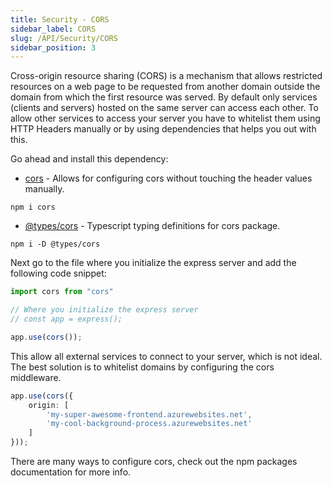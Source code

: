 ```yaml
---
title: Security - CORS
sidebar_label: CORS
slug: /API/Security/CORS
sidebar_position: 3
---
```


Cross-origin resource sharing (CORS) is a mechanism that allows restricted resources on a web page to be requested from another domain outside the domain from which the first resource was served.
By default only services (clients and servers) hosted on the same server can access each other. To allow other services to access your server you have to whitelist them using HTTP Headers manually or by using dependencies that helps you out with this.

Go ahead and install this dependency:

* [cors](https://www.npmjs.com/package/cors) - Allows for configuring cors without touching the header values manually.

`npm i cors`

* [@types/cors](https://www.npmjs.com/package/@types/cors) - Typescript typing definitions for cors package.

`npm i -D @types/cors`

Next go to the file where you initialize the express server and add the following code snippet:

```typescript
import cors from "cors"

// Where you initialize the express server
// const app = express();

app.use(cors());
```

This allow all external services to connect to your server, which is not ideal. The best solution is to whitelist domains by configuring the cors middleware.

```typescript
app.use(cors({ 
    origin: [
        'my-super-awesome-frontend.azurewebsites.net',
        'my-cool-background-process.azurewebsites.net'
    ] 
}));
```

There are many ways to configure cors, check out the npm packages documentation for more info.
